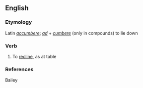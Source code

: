 ==English==

===Etymology===
Latin ''[[accumbere]]''; ''[[ad]]'' + ''[[cumbere]]'' (only in compounds) to lie down

===Verb===
{{infl|en|verb}}

# {{Obsolete}} To [[recline]], as at table
===References===
Bailey